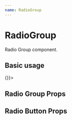 ```yaml
---
name: RadioGroup
---
```



# RadioGroup

Radio Group component.

## Basic usage

<Playground>
  <RadioGroup selectedValue="a" onChange={(value) => {}}>
    <RadioButton label="Option 1" value="a" />
    <RadioButton label="Option 2" value="b" />
    <RadioButton label="Option 3" value="c" />
  </RadioGroup>
</Playground>

## Radio Group Props

<PropsTable of={RadioGroup} />

## Radio Button Props

<PropsTable of={RadioButton} />
